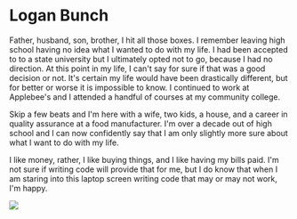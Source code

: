 
<Head>
<Title>About Me - logno.dev</Title>
</Head>

<div class="article">

# Logan Bunch

Father, husband, son, brother, I hit all those boxes. I remember leaving high school having no idea what I wanted to do with my life. I had been accepted to to a state university but I ultimately opted not to go, because I had no direction. At this point in my life, I can't say for sure if that was a good decision or not. It's certain my life would have been drastically different, but for better or worse it is impossible to know. I continued to work at Applebee's and I attended a handful of courses at my community college.

Skip a few beats and I'm here with a wife, two kids, a house, and a career in quality assurance at a food manufacturer. I'm over a decade out of high school and I can now confidently say that I am only slightly more sure about what I want to do with my life.

I like money, rather, I like buying things, and I like having my bills paid. I'm not sure if writing code will provide that for me, but I do know that when I am staring into this laptop screen writing code that may or may not work, I'm happy.

<img class="about-pic" src="./lb_selfportrait.jpg" />

</div>
